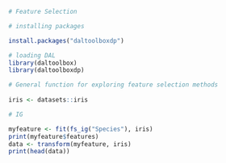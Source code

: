 ```r
# Feature Selection

# installing packages

install.packages("daltoolboxdp")
```

```r
# loading DAL
library(daltoolbox)
library(daltoolboxdp)
```


```r
# General function for exploring feature selection methods
 
iris <- datasets::iris
```

```r
# IG

myfeature <- fit(fs_ig("Species"), iris)
print(myfeature$features)
data <- transform(myfeature, iris)
print(head(data))
```

